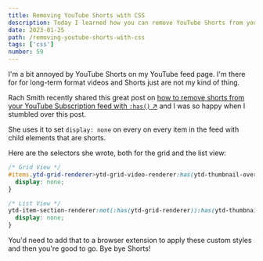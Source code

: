 ```yaml
---
title: Removing YouTube Shorts with CSS
description: Today I learned how you can remove YouTube Shorts from your subscription feed with CSS!
date: 2023-01-25
path: /removing-youtube-shorts-with-css
tags: ['css']
number: 59
---
```


I'm a bit annoyed by YouTube Shorts on my YouTube feed page. I'm there for for long-term format videos and Shorts just are not my kind of thing. 

Rach Smith recently shared this great post on <a href="https://rachsmith.com/remove-youtube-shorts/" target="_blank" rel="noopener">how to remove shorts from your YouTube Subscription feed with `:has()` &#8599;</a> and I was so happy when I stumbled over this post.

She uses it to set `display: none` on every on every item in the feed with child elements that are shorts. 

Here are the selectors she wrote, both for the grid and the list view:
```css
/* Grid View */
#items.ytd-grid-renderer>ytd-grid-video-renderer:has(ytd-thumbnail-overlay-time-status-renderer[overlay-style="SHORTS"]) {
  display: none;
}

/* List View */
ytd-item-section-renderer:not(:has(ytd-grid-renderer)):has(ytd-thumbnail-overlay-time-status-renderer[overlay-style="SHORTS"]) {
  display: none; 
} 
```

You'd need to add that to a browser extension to apply these custom styles and then you're good to go. Bye bye Shorts!

